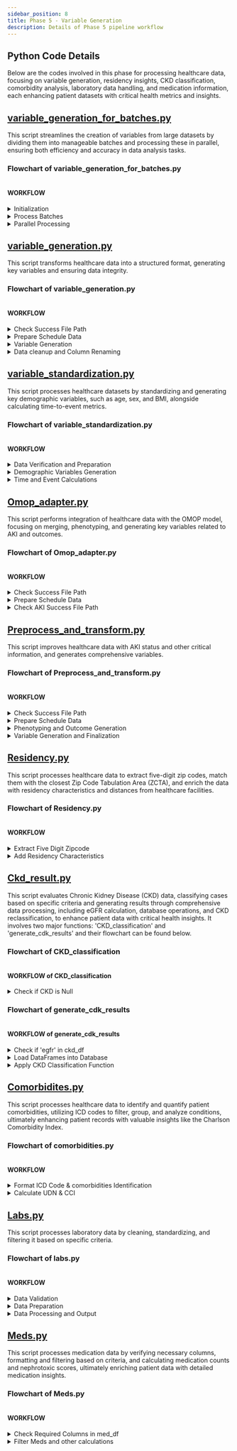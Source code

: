 ```yaml
---
sidebar_position: 8
title: Phase 5 - Variable Generation
description: Details of Phase 5 pipeline workflow
---
```


## Python Code Details
Below are the codes involved in this phase for processing healthcare data, focusing on variable generation, residency insights, CKD classification, comorbidity analysis, laboratory data handling, and medication information, each enhancing patient datasets with critical health metrics and insights.

## [variable_generation_for_batches.py](https://github.com/Prisma-pResearch/Variable_Generation/blob/dc3809b12bb4d55af6d25f4997d91badc0baad2e/Python/variable_generation_for_batches.py)

This script streamlines the creation of variables from large datasets by dividing them into manageable batches and processing these in parallel, ensuring both efficiency and accuracy in data analysis tasks.

### Flowchart of variable_generation_for_batches.py

<Image img={vars}/>

#### WORKFLOW

<details>
<summary>Initialization</summary>

- Import Modules and Functions for data processing
- Set up initial parameters including identifiers (pid, eid), directory paths (dir_dict), project details (project_name, max_workers), and various column names relevant to the data processing task.
- Trigger 'get_batches_from_directory' function to get batches and Segments the data into manageable batches for processing.

</details>
<details>
<summary>Process Batches</summary>

- For each batch in the batches list:
    - Check if the batch has been processed.
        - Look for the existence of success_path.
        - If Not Processed:
            - Prepare common_kwargs: Create a dictionary with shared parameters.
            - Tailor Arguments for Current Batch: Customize the common_kwargs for the specifics of the batch.
            - Append to kwargs_list: Add the tailored arguments to kwargs_list.

</details>

<details>
<summary>Parallel Processing</summary>

- Run 'run_function_in_parallel_v2' function with options Either variable_generation_omop_adapter or generate_all_variables to Processes multiple batches simultaneously, leveraging parallel computing for efficiency.
- Ensures all batches have been processed correctly and verifies the integrity of the process.

</details>


## [variable_generation.py](https://github.com/Prisma-pResearch/Variable_Generation/blob/dc3809b12bb4d55af6d25f4997d91badc0baad2e/Python/variable_generation.py)

This script transforms healthcare data into a structured format, generating key variables and ensuring data integrity.

### Flowchart of variable_generation.py

<Image img={vargen}/>

#### WORKFLOW

<details>
<summary>Check Success File Path</summary>

- Check if success_fp (success file path) exists.
    - If Exists: The process ends, indicating the task is already completed for this batch.
    - If Not Exists: The process continues to the next step.

</details>
<details>
<summary>Prepare Schedule Data</summary>

- Run load_schedule_data function to load the schedule data into the script.
- Run check_data_format function to verify the format of the loaded schedule data.
- Refine the schedule data by applying necessary filters.
- Run standardize_variables function to standardize various input variables for consistency across the dataset.

</details>
<details>
<summary>Variable Generation</summary>

- Run 'generate_residency_variables' function to process data to generate variables related to patient residency.
- Run 'generate_medication_variables' function to extract and process medication-related data to create relevant variables.
- Run 'calculate_comorbidity_indices' function to calculate Charlson and Elixhauser comorbidity indices from diagnosis data.
- Run 'generate_laboratory_variables' function to process laboratory data to extract relevant variables.
- Run 'generate_ckd_variables' function to generate variables related to Chronic Kidney Disease from CKD-related data.

</details>
<details>
<summary>Data cleanup and Column Renaming</summary>

- Perform data cleanup to remove unnecessary columns and rename columns for clarity and consistency across the dataset.
- Save the processed data to the specified output path.
- Create a success file path to mark the completion of the variable generation for each batch.

</details>


## [variable_standardization.py](https://github.com/Prisma-pResearch/Variable_Generation/blob/dc3809b12bb4d55af6d25f4997d91badc0baad2e/Python/variable_standardization.py)

This script processes healthcare datasets by standardizing and generating key demographic variables, such as age, sex, and BMI, alongside calculating time-to-event metrics.

### Flowchart of variable_standardization.py

<Image img={standardization}/>

#### WORKFLOW

<details>
<summary>Data Verification and Preparation</summary>

- Check Required Columns in med_df medication dataframe and standardizes the format of the medication dataframe 

</details>
<details>
<summary>Demographic Variables Generation</summary>

- Then Processe and transform demographic variables based on the input DataFrame.
    - Call 'harmonize_categories' function for each categorical variable needing harmonization.
    - Call '_generate_age' and '_generate_bmi' function for calculating age and BMI, respectively.
    - Call '_impute_sex' function for sex imputation when missing.

</details>
<details>
<summary>Time and Event Calculations</summary>

- Generates variables derived from admission datetime.
    - Call _generate_time_to_event function for calculating time to surgery.
    - Call _generate_visit_start_derived_vars function for calculating admission day, month, year, hour, and night admission flag.
- Combines the processed data with the original source data for further analysis.

</details>


## [Omop_adapter.py](https://github.com/Prisma-pResearch/Variable_Generation/blob/dc3809b12bb4d55af6d25f4997d91badc0baad2e/Python/omop_adapter.py)

This script performs integration of healthcare data with the OMOP model, focusing on merging, phenotyping, and generating key variables related to AKI and outcomes.

### Flowchart of Omop_adapter.py

<Image img={omop_adapter}/>

#### WORKFLOW

<details>
<summary>Check Success File Path</summary>

- The script checks if a success file path exists.
    - If it exists, the process ends.
    - If it doesn't exist, the process continues to prepare schedule data.

</details>
<details>
<summary>Prepare Schedule Data</summary>

- Load and prepare schedule data for processing.
- Merge schedule data with AKI CKD status and Save AKI-related information.
- Save encounter-related information.

</details>
<details>
<summary>Check AKI Success File Path</summary>

- Check if AKI success file path exists.
    - If it exists, proceed to check the outcome success file path.
    - If it doesn't exist, run AKI phenotyping.
- Execute AKI phenotyping process.
- Check if the outcome success file path exists.
    - If it exists, proceed to generate all variables.
    - If it doesn't exist, generate outcomes.
- Process and generate outcome-related data.
- Generate all necessary variables from the processed data.

</details>


## [Preprocess_and_transform.py](https://github.com/Prisma-pResearch/Variable_Generation/blob/dc3809b12bb4d55af6d25f4997d91badc0baad2e/Python/preprocess_and_transform.py)

This script improves healthcare data with AKI status and other critical information, and generates comprehensive variables.

### Flowchart of Preprocess_and_transform.py

<Image img={preprocess}/>

#### WORKFLOW

<details>
<summary>Check Success File Path</summary>

- The script checks if a success file path exists.
    - If it exists, the process ends.
    - If it doesn't exist, the process continues to prepare schedule data.

</details>
<details>
<summary>Prepare Schedule Data</summary>

- Load and prepare schedule data for processing.
- Merge schedule data with AKI CKD status using data manipulation functions.
- Save AKI-related and encounter-related information to a specified path.
- Copy other necessary files for processing using file handling utilities.

</details>
<details>
<summary>Phenotyping and Outcome Generation</summary>

- If AKI success file path exists, proceed to check the outcome success file path.
    - If Not Exists: Run AKI phenotyping.
    - Call Custom AKI phenotyping function to execute AKI phenotyping process.   
- If the outcome success file path exists, proceed to generate all variables.
    - If Not Exists: Generate outcomes.
    - Call Custom outcome generation function to process and generate outcome-related data.

</details>
<details>
<summary>Variable Generation and Finalization</summary>

- Variable Generation and Finalization using generate_all_variables.
- Combine the processed data with the source dataframe for a comprehensive dataset.

</details>


## [Residency.py](https://github.com/Prisma-pResearch/Variable_Generation/blob/dc3809b12bb4d55af6d25f4997d91badc0baad2e/Python/Residency.py)

This script processes healthcare data to extract five-digit zip codes, match them with the closest Zip Code Tabulation Area (ZCTA), and enrich the data with residency characteristics and distances from healthcare facilities.

### Flowchart of Residency.py

<Image img={residency}/>

#### WORKFLOW

<details>
<summary>Extract Five Digit Zipcode</summary>

- The script extracts a five-digit zipcode from the data.
- finds the closest zipcode in the ZCTA (Zip Code Tabulation Area) table.

</details>
<details>
<summary>Add Residency Characteristics</summary>

- Adds residency characteristics based on the identified zipcode.
- Calculates the distance from the facility to the identified zipcode.

</details>

## [Ckd_result.py](https://github.com/Prisma-pResearch/Variable_Generation/blob/dc3809b12bb4d55af6d25f4997d91badc0baad2e/Python/ckd_result.py)

This script evaluates Chronic Kidney Disease (CKD) data, classifying cases based on specific criteria and generating results through comprehensive data processing, including eGFR calculation, database operations, and CKD reclassification, to enhance patient data with critical health insights. It involves two major functions: 'CKD_classification' and 'generate_cdk_results' and their flowchart can be found below. 

### Flowchart of CKD_classification

<Image img={ckd_classification}/>

#### WORKFLOW of CKD_classification

<details>
<summary>Check if CKD is Null</summary>

- If the CKD value is null, it proceeds to the next step.
    - The function returns without any classification.
- If CKD is not null, it reclassifies the CKD based on predefined criteria.

</details>

### Flowchart of generate_cdk_results

<Image img={generate_cdk_results}/>

#### WORKFLOW of generate_cdk_results

<details>
<summary>Check if 'egfr' in ckd_df</summary>

- If 'egfr' is not present, it calculates the eGFR.
- Then it creates a temporary SQLite database in memory.

</details>
<details>
<summary>Load DataFrames into Database</summary>

- Loads the CKD DataFrame and another DataFrame into the database.
- Performs an SQL query to merge and filter the data based on conditions.
- Sorts, groups, and selects the relevant data.

</details>
<details>
<summary>Apply CKD Classification Function</summary>

- Applies the CKD classification function to the data.
- Fills in missing 'egfr' values with a placeholder.
- Drops unnecessary columns and renames others for clarity.

</details>

## [Comorbidites.py](https://github.com/Prisma-pResearch/Variable_Generation/blob/dc3809b12bb4d55af6d25f4997d91badc0baad2e/Python/comorbidites.py)

This script processes healthcare data to identify and quantify patient comorbidities, utilizing ICD codes to filter, group, and analyze conditions, ultimately enhancing patient records with valuable insights like the Charlson Comorbidity Index.

### Flowchart of comorbidities.py

<Image img={comorbidities}/>

#### WORKFLOW

<details>
<summary>Format ICD Code & comorbidities Identification</summary>

- Format the ICD codes in the DataFrame.
- Filter the diagnosis codes based on certain criteria.
- Identify comorbidities from the filtered diagnosis codes.
- Flag the matching comorbidities in the grouped data.

</details>
<details>
<summary>Calculate UDN & CCI</summary>

- Calculate the number of unique diagnoses for each patient.
- Calculate the Charlson Comorbidity Index for each patient.
- Generate additional columns required for variable generation.

</details>

## [Labs.py](https://github.com/Prisma-pResearch/Variable_Generation/blob/dc3809b12bb4d55af6d25f4997d91badc0baad2e/Python/labs.py)

This script processes laboratory data by cleaning, standardizing, and filtering it based on specific criteria.

### Flowchart of labs.py

<Image img={labs}/>

#### WORKFLOW

<details>
<summary>Data Validation</summary>

- Check if the DataFrame is empty.
    - If Empty: The process ends.
    - If Not Empty: Proceed to the next phase.

</details>
<details>
<summary>Data Preparation</summary>

- Standardize the labs data for consistency.
- Isolate relevant lab data based on predefined criteria.
- Set up an efficient in-memory database for data handling and import the cleaned and filtered labs data into the database.

</details>
<details>
<summary>Data Processing and Output</summary>

- Prepare an output DataFrame for the processed results.
- Select laboratory variables based on specific criteria.
- Combine the laboratory data with other relevant datasets.

</details>

## [Meds.py](https://github.com/Prisma-pResearch/Variable_Generation/blob/dc3809b12bb4d55af6d25f4997d91badc0baad2e/Python/meds.py)

This script processes medication data by verifying necessary columns, formatting and filtering based on criteria, and calculating medication counts and nephrotoxic scores, ultimately enriching patient data with detailed medication insights.

### Flowchart of Meds.py

<Image img={meds}/>

#### WORKFLOW

<details>
<summary>Check Required Columns in med_df</summary>

- Verifies if the necessary columns are present in the medication dataframe (med_df).
- Formats the med_df dataframe and Filters rows in med_df based on specific criteria.
- Creates a dataframe for the time interval.

</details>
<details>
<summary>Filter Meds and other calculations</summary>

- Filters medications based on the time interval.
- Drops duplicate rows and converts variable_name to dummy variables.
- Calculates the number of medications.
- Calculates the nephrotoxic score.
- Merges the results with the source dataframe.

</details>



